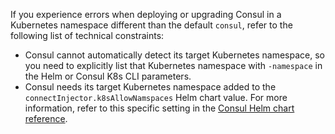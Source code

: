 If you experience errors when deploying or upgrading Consul in a Kubernetes namespace different than the default `consul`, refer to the following list of technical constraints:

- Consul cannot automatically detect its target Kubernetes namespace, so you need to explicitly list that Kubernetes namespace with `-namespace` in the Helm or Consul K8s CLI parameters.
- Consul needs its target Kubernetes namespace added to the `connectInjector.k8sAllowNamspaces` Helm chart value. For more information, refer to this specific setting in the [Consul Helm chart reference](/consul/docs/reference/k8s/helm#v-connectinject-k8sallownamespaces).